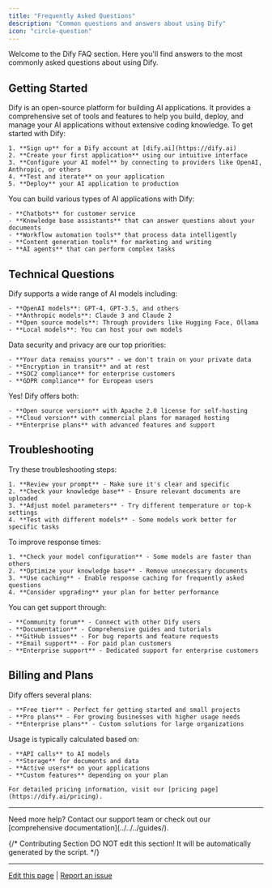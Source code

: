 ```yaml
---
title: "Frequently Asked Questions"
description: "Common questions and answers about using Dify"
icon: "circle-question"
---
```


Welcome to the Dify FAQ section. Here you'll find answers to the most commonly asked questions about using Dify.

## Getting Started

<AccordionGroup>
  <Accordion title="What is Dify?">
    Dify is an open-source platform for building AI applications. It provides a comprehensive set of tools and features to help you build, deploy, and manage your AI applications without extensive coding knowledge.
  </Accordion>

  <Accordion title="How do I get started with Dify?">
    To get started with Dify:

    1. **Sign up** for a Dify account at [dify.ai](https://dify.ai)
    2. **Create your first application** using our intuitive interface
    3. **Configure your AI model** by connecting to providers like OpenAI, Anthropic, or others
    4. **Test and iterate** on your application
    5. **Deploy** your AI application to production
  </Accordion>

  <Accordion title="What types of applications can I build with Dify?">
    You can build various types of AI applications with Dify:

    - **Chatbots** for customer service
    - **Knowledge base assistants** that can answer questions about your documents
    - **Workflow automation tools** that process data intelligently
    - **Content generation tools** for marketing and writing
    - **AI agents** that can perform complex tasks
  </Accordion>
</AccordionGroup>

## Technical Questions

<AccordionGroup>
  <Accordion title="What AI models does Dify support?">
    Dify supports a wide range of AI models including:

    - **OpenAI models**: GPT-4, GPT-3.5, and others
    - **Anthropic models**: Claude 3 and Claude 2
    - **Open source models**: Through providers like Hugging Face, Ollama
    - **Local models**: You can host your own models
  </Accordion>

  <Accordion title="How does Dify handle my data?">
    Data security and privacy are our top priorities:

    - **Your data remains yours** - we don't train on your private data
    - **Encryption in transit** and at rest
    - **SOC2 compliance** for enterprise customers
    - **GDPR compliance** for European users
  </Accordion>

  <Accordion title="Can I use Dify for commercial purposes?">
    Yes! Dify offers both:

    - **Open source version** with Apache 2.0 license for self-hosting
    - **Cloud version** with commercial plans for managed hosting
    - **Enterprise plans** with advanced features and support
  </Accordion>
</AccordionGroup>

## Troubleshooting

<AccordionGroup>
  <Accordion title="My AI application is giving incorrect responses">
    Try these troubleshooting steps:

    1. **Review your prompt** - Make sure it's clear and specific
    2. **Check your knowledge base** - Ensure relevant documents are uploaded
    3. **Adjust model parameters** - Try different temperature or top-k settings
    4. **Test with different models** - Some models work better for specific tasks
  </Accordion>

  <Accordion title="I'm experiencing slow response times">
    To improve response times:

    1. **Check your model configuration** - Some models are faster than others
    2. **Optimize your knowledge base** - Remove unnecessary documents
    3. **Use caching** - Enable response caching for frequently asked questions
    4. **Consider upgrading** your plan for better performance
  </Accordion>

  <Accordion title="How do I get support?">
    You can get support through:

    - **Community forum** - Connect with other Dify users
    - **Documentation** - Comprehensive guides and tutorials
    - **GitHub issues** - For bug reports and feature requests
    - **Email support** - For paid plan customers
    - **Enterprise support** - Dedicated support for enterprise customers
  </Accordion>
</AccordionGroup>

## Billing and Plans

<AccordionGroup>
  <Accordion title="What are the different pricing plans?">
    Dify offers several plans:

    - **Free tier** - Perfect for getting started and small projects
    - **Pro plans** - For growing businesses with higher usage needs
    - **Enterprise plans** - Custom solutions for large organizations
  </Accordion>

  <Accordion title="How is usage calculated?">
    Usage is typically calculated based on:

    - **API calls** to AI models
    - **Storage** for documents and data
    - **Active users** on your applications
    - **Custom features** depending on your plan

    For detailed pricing information, visit our [pricing page](https://dify.ai/pricing).
  </Accordion>
</AccordionGroup>

---

<Note>
  Need more help? Contact our support team or check out our [comprehensive documentation](../../../guides/).
</Note>

{/*
Contributing Section
DO NOT edit this section!
It will be automatically generated by the script.
*/}

---

[Edit this page](https://github.com/langgenius/dify-docs/edit/main/en/documentation/pages/getting-started/faq.mdx) | [Report an issue](https://github.com/langgenius/dify-docs/issues/new?template=docs.yml)

